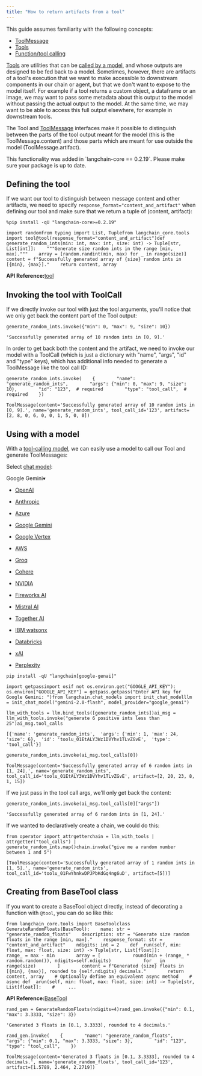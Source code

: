 ```yaml
---
title: "How to return artifacts from a tool"
---
```


<Info>
  This guide assumes familiarity with the following concepts:

  * [ToolMessage](/oss/concepts/messages/#toolmessage)
  * [Tools](/oss/concepts/tools)
  * [Function/tool calling](/oss/concepts/tool_calling)
</Info>

[Tools](/oss/concepts/tools) are utilities that can be [called by a model](/oss/concepts/tool_calling), and whose outputs are designed to be fed back to a model. Sometimes, however, there are artifacts of a tool's execution that we want to make accessible to downstream components in our chain or agent, but that we don't want to expose to the model itself. For example if a tool returns a custom object, a dataframe or an image, we may want to pass some metadata about this output to the model without passing the actual output to the model. At the same time, we may want to be able to access this full output elsewhere, for example in downstream tools.

The Tool and [ToolMessage](https://python.langchain.com/api_reference/core/messages/langchain_core.messages.tool.ToolMessage.html) interfaces make it possible to distinguish between the parts of the tool output meant for the model (this is the ToolMessage.content) and those parts which are meant for use outside the model (ToolMessage.artifact).

<Info>
  This functionality was added in `langchain-core == 0.2.19`. Please make sure your package is up to date.
</Info>

## Defining the tool

If we want our tool to distinguish between message content and other artifacts, we need to specify `response_format="content_and_artifact"` when defining our tool and make sure that we return a tuple of (content, artifact):

```
%pip install -qU "langchain-core>=0.2.19"
```

```
import randomfrom typing import List, Tuplefrom langchain_core.tools import tool@tool(response_format="content_and_artifact")def generate_random_ints(min: int, max: int, size: int) -> Tuple[str, List[int]]:    """Generate size random ints in the range [min, max]."""    array = [random.randint(min, max) for _ in range(size)]    content = f"Successfully generated array of {size} random ints in [{min}, {max}]."    return content, array
```

**API Reference:**[tool](https://python.langchain.com/api_reference/core/tools/langchain_core.tools.convert.tool.html)

## Invoking the tool with ToolCall

If we directly invoke our tool with just the tool arguments, you'll notice that we only get back the content part of the Tool output:

```
generate_random_ints.invoke({"min": 0, "max": 9, "size": 10})
```

```
'Successfully generated array of 10 random ints in [0, 9].'
```

In order to get back both the content and the artifact, we need to invoke our model with a ToolCall (which is just a dictionary with "name", "args", "id" and "type" keys), which has additional info needed to generate a ToolMessage like the tool call ID:

```
generate_random_ints.invoke(    {        "name": "generate_random_ints",        "args": {"min": 0, "max": 9, "size": 10},        "id": "123",  # required        "type": "tool_call",  # required    })
```

```
ToolMessage(content='Successfully generated array of 10 random ints in [0, 9].', name='generate_random_ints', tool_call_id='123', artifact=[2, 8, 0, 6, 0, 0, 1, 5, 0, 0])
```

## Using with a model

With a [tool-calling model](/oss/how_to/tool_calling), we can easily use a model to call our Tool and generate ToolMessages:

Select [chat model](/oss/integrations/chat):

Google Gemini▾

* [OpenAI](/oss/integrations/text_embedding/openai)

* [Anthropic](/oss/integrations/text_embedding/bedrock)

* [Azure](/oss/integrations/text_embedding/azureopenai)

* [Google Gemini](/oss/integrations/text_embedding/google_generative_ai)

* [Google Vertex](/oss/integrations/text_embedding/google_vertex_ai_palm)

* [AWS](/oss/integrations/text_embedding/bedrock)

* [Groq](/oss/integrations/text_embedding/groq)

* [Cohere](/oss/integrations/text_embedding/cohere)

* [NVIDIA](/oss/integrations/text_embedding/nvidia_ai_endpoints)

* [Fireworks AI](/oss/integrations/text_embedding/fireworks)

* [Mistral AI](/oss/integrations/text_embedding/mistralai)

* [Together AI](/oss/integrations/text_embedding/together)

* [IBM watsonx](/oss/integrations/text_embedding/ibm_watsonx)

* [Databricks](/oss/integrations/text_embedding/databricks)

* [xAI](/oss/integrations/text_embedding/xai)

* [Perplexity](/oss/integrations/text_embedding/perplexity)

```
pip install -qU "langchain[google-genai]"
```

```
import getpassimport osif not os.environ.get("GOOGLE_API_KEY"):  os.environ["GOOGLE_API_KEY"] = getpass.getpass("Enter API key for Google Gemini: ")from langchain.chat_models import init_chat_modelllm = init_chat_model("gemini-2.0-flash", model_provider="google_genai")
```

```
llm_with_tools = llm.bind_tools([generate_random_ints])ai_msg = llm_with_tools.invoke("generate 6 positive ints less than 25")ai_msg.tool_calls
```

```
[{'name': 'generate_random_ints',  'args': {'min': 1, 'max': 24, 'size': 6},  'id': 'toolu_01EtALY3Wz1DVYhv1TLvZGvE',  'type': 'tool_call'}]
```

```
generate_random_ints.invoke(ai_msg.tool_calls[0])
```

```
ToolMessage(content='Successfully generated array of 6 random ints in [1, 24].', name='generate_random_ints', tool_call_id='toolu_01EtALY3Wz1DVYhv1TLvZGvE', artifact=[2, 20, 23, 8, 1, 15])
```

If we just pass in the tool call args, we'll only get back the content:

```
generate_random_ints.invoke(ai_msg.tool_calls[0]["args"])
```

```
'Successfully generated array of 6 random ints in [1, 24].'
```

If we wanted to declaratively create a chain, we could do this:

```
from operator import attrgetterchain = llm_with_tools | attrgetter("tool_calls") | generate_random_ints.map()chain.invoke("give me a random number between 1 and 5")
```

```
[ToolMessage(content='Successfully generated array of 1 random ints in [1, 5].', name='generate_random_ints', tool_call_id='toolu_01FwYhnkwDPJPbKdGq4ng6uD', artifact=[5])]
```

## Creating from BaseTool class

If you want to create a BaseTool object directly, instead of decorating a function with `@tool`, you can do so like this:

```
from langchain_core.tools import BaseToolclass GenerateRandomFloats(BaseTool):    name: str = "generate_random_floats"    description: str = "Generate size random floats in the range [min, max]."    response_format: str = "content_and_artifact"    ndigits: int = 2    def _run(self, min: float, max: float, size: int) -> Tuple[str, List[float]]:        range_ = max - min        array = [            round(min + (range_ * random.random()), ndigits=self.ndigits)            for _ in range(size)        ]        content = f"Generated {size} floats in [{min}, {max}], rounded to {self.ndigits} decimals."        return content, array    # Optionally define an equivalent async method    # async def _arun(self, min: float, max: float, size: int) -> Tuple[str, List[float]]:    #     ...
```

**API Reference:**[BaseTool](https://python.langchain.com/api_reference/core/tools/langchain_core.tools.base.BaseTool.html)

```
rand_gen = GenerateRandomFloats(ndigits=4)rand_gen.invoke({"min": 0.1, "max": 3.3333, "size": 3})
```

```
'Generated 3 floats in [0.1, 3.3333], rounded to 4 decimals.'
```

```
rand_gen.invoke(    {        "name": "generate_random_floats",        "args": {"min": 0.1, "max": 3.3333, "size": 3},        "id": "123",        "type": "tool_call",    })
```

```
ToolMessage(content='Generated 3 floats in [0.1, 3.3333], rounded to 4 decimals.', name='generate_random_floats', tool_call_id='123', artifact=[1.5789, 2.464, 2.2719])
```
